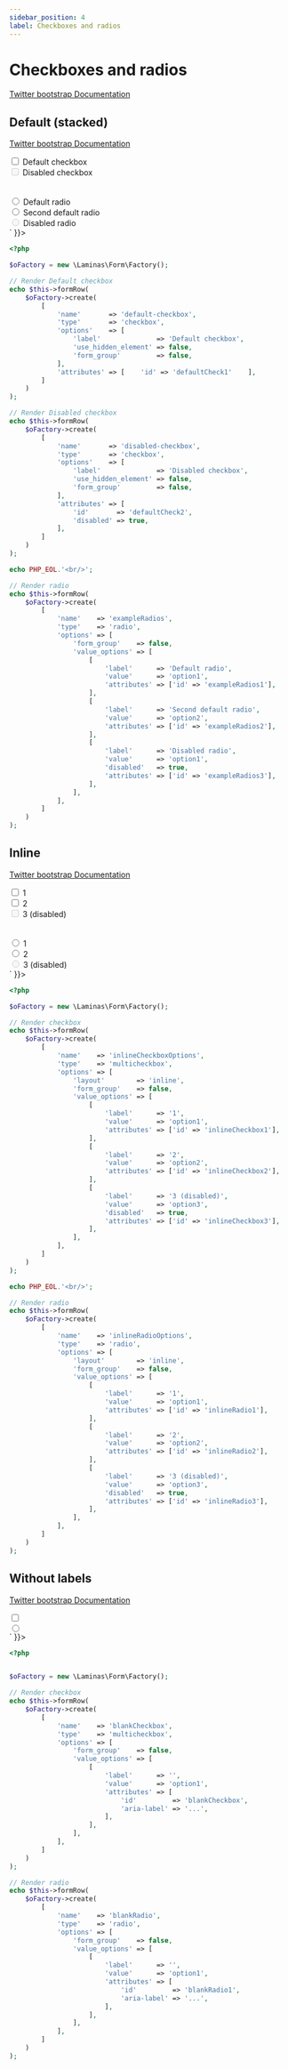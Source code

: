 ```yaml
---
sidebar_position: 4
label: Checkboxes and radios
---
```



# Checkboxes and radios

[Twitter bootstrap Documentation](https://getbootstrap.com/docs/5.1/forms/#checkboxes-and-radios)

## Default (stacked)

[Twitter bootstrap Documentation](https://getbootstrap.com/docs/5.1/forms/#default-stacked)

<Tabs>
<TabItem value="result" label="Result" default>
  <HtmlCode bootstrapVersion="5.1">
      <div dangerouslySetInnerHTML={{ __html: `<div class="form-check">
    <input type="checkbox" name="default-checkbox" id="defaultCheck1" class="form-check-input" value="1"></input>
    <label class="form-check-label" for="defaultCheck1">Default checkbox</label>
</div>
<div class="form-check">
    <input type="checkbox" name="disabled-checkbox" id="defaultCheck2" disabled="disabled" class="form-check-input" value="1"></input>
    <label class="form-check-label" for="defaultCheck2">Disabled checkbox</label>
</div>
<br></br>
<div class="form-check">
    <input type="radio" name="exampleRadios" class="form-check-input" id="exampleRadios1" value="option1"></input>
    <label class="form-check-label" for="exampleRadios1">Default radio</label>
</div>
<div class="form-check">
    <input type="radio" name="exampleRadios" class="form-check-input" id="exampleRadios2" value="option2"></input>
    <label class="form-check-label" for="exampleRadios2">Second default radio</label>
</div>
<div class="form-check">
    <input type="radio" name="exampleRadios" class="form-check-input" id="exampleRadios3" value="option1" disabled="disabled"></input>
    <label class="form-check-label" for="exampleRadios3">Disabled radio</label>
</div>` }}></div>
  </HtmlCode>
</TabItem>
<TabItem value="source" label="Source">

```php
<?php

$oFactory = new \Laminas\Form\Factory();

// Render Default checkbox
echo $this->formRow(
    $oFactory->create(
        [
            'name'       => 'default-checkbox',
            'type'       => 'checkbox',
            'options'    => [
                'label'              => 'Default checkbox',
                'use_hidden_element' => false,
                'form_group'         => false,
            ],
            'attributes' => [    'id' => 'defaultCheck1'    ],
        ]
    )
);

// Render Disabled checkbox
echo $this->formRow(
    $oFactory->create(
        [
            'name'       => 'disabled-checkbox',
            'type'       => 'checkbox',
            'options'    => [
                'label'              => 'Disabled checkbox',
                'use_hidden_element' => false,
                'form_group'         => false,
            ],
            'attributes' => [
                'id'       => 'defaultCheck2',
                'disabled' => true,
            ],
        ]
    )
);

echo PHP_EOL.'<br/>';

// Render radio
echo $this->formRow(
    $oFactory->create(
        [
            'name'    => 'exampleRadios',
            'type'    => 'radio',
            'options' => [
                'form_group'    => false,
                'value_options' => [
                    [
                        'label'      => 'Default radio',
                        'value'      => 'option1',
                        'attributes' => ['id' => 'exampleRadios1'],
                    ],
                    [
                        'label'      => 'Second default radio',
                        'value'      => 'option2',
                        'attributes' => ['id' => 'exampleRadios2'],
                    ],
                    [
                        'label'      => 'Disabled radio',
                        'value'      => 'option1',
                        'disabled'   => true,
                        'attributes' => ['id' => 'exampleRadios3'],
                    ],
                ],
            ],
        ]
    )
);

```

</TabItem>
</Tabs>

## Inline

[Twitter bootstrap Documentation](https://getbootstrap.com/docs/5.1/forms/#inline)

<Tabs>
<TabItem value="result" label="Result" default>
  <HtmlCode bootstrapVersion="5.1">
      <div dangerouslySetInnerHTML={{ __html: `<div class="form-check form-check-inline">
    <input type="checkbox" name="inlineCheckboxOptions[]" class="form-check-input" id="inlineCheckbox1" value="option1"></input>
    <label class="form-check-label" for="inlineCheckbox1">1</label>
</div>
<div class="form-check form-check-inline">
    <input type="checkbox" name="inlineCheckboxOptions[]" class="form-check-input" id="inlineCheckbox2" value="option2"></input>
    <label class="form-check-label" for="inlineCheckbox2">2</label>
</div>
<div class="form-check form-check-inline">
    <input type="checkbox" name="inlineCheckboxOptions[]" class="form-check-input" id="inlineCheckbox3" value="option3" disabled="disabled"></input>
    <label class="form-check-label" for="inlineCheckbox3">3 (disabled)</label>
</div>
<br></br>
<div class="form-check form-check-inline">
    <input type="radio" name="inlineRadioOptions" class="form-check-input" id="inlineRadio1" value="option1"></input>
    <label class="form-check-label" for="inlineRadio1">1</label>
</div>
<div class="form-check form-check-inline">
    <input type="radio" name="inlineRadioOptions" class="form-check-input" id="inlineRadio2" value="option2"></input>
    <label class="form-check-label" for="inlineRadio2">2</label>
</div>
<div class="form-check form-check-inline">
    <input type="radio" name="inlineRadioOptions" class="form-check-input" id="inlineRadio3" value="option3" disabled="disabled"></input>
    <label class="form-check-label" for="inlineRadio3">3 (disabled)</label>
</div>` }}></div>
  </HtmlCode>
</TabItem>
<TabItem value="source" label="Source">

```php
<?php

$oFactory = new \Laminas\Form\Factory();

// Render checkbox
echo $this->formRow(
    $oFactory->create(
        [
            'name'    => 'inlineCheckboxOptions',
            'type'    => 'multicheckbox',
            'options' => [
                'layout'        => 'inline',
                'form_group'    => false,
                'value_options' => [
                    [
                        'label'      => '1',
                        'value'      => 'option1',
                        'attributes' => ['id' => 'inlineCheckbox1'],
                    ],
                    [
                        'label'      => '2',
                        'value'      => 'option2',
                        'attributes' => ['id' => 'inlineCheckbox2'],
                    ],
                    [
                        'label'      => '3 (disabled)',
                        'value'      => 'option3',
                        'disabled'   => true,
                        'attributes' => ['id' => 'inlineCheckbox3'],
                    ],
                ],
            ],
        ]
    )
);

echo PHP_EOL.'<br/>';

// Render radio
echo $this->formRow(
    $oFactory->create(
        [
            'name'    => 'inlineRadioOptions',
            'type'    => 'radio',
            'options' => [
                'layout'        => 'inline',
                'form_group'    => false,
                'value_options' => [
                    [
                        'label'      => '1',
                        'value'      => 'option1',
                        'attributes' => ['id' => 'inlineRadio1'],
                    ],
                    [
                        'label'      => '2',
                        'value'      => 'option2',
                        'attributes' => ['id' => 'inlineRadio2'],
                    ],
                    [
                        'label'      => '3 (disabled)',
                        'value'      => 'option3',
                        'disabled'   => true,
                        'attributes' => ['id' => 'inlineRadio3'],
                    ],
                ],
            ],
        ]
    )
);

```

</TabItem>
</Tabs>

## Without labels

[Twitter bootstrap Documentation](https://getbootstrap.com/docs/5.1/forms/#without-labels)

<Tabs>
<TabItem value="result" label="Result" default>
  <HtmlCode bootstrapVersion="5.1">
      <div dangerouslySetInnerHTML={{ __html: `<div class="form-check">
    <input type="checkbox" name="blankCheckbox[]" class="form-check-input position-static" id="blankCheckbox" aria-label="..." value="option1"></input>
</div>
<div class="form-check">
    <input type="radio" name="blankRadio" class="form-check-input position-static" id="blankRadio1" aria-label="..." value="option1"></input>
</div>` }}></div>
  </HtmlCode>
</TabItem>
<TabItem value="source" label="Source">

```php
<?php


$oFactory = new \Laminas\Form\Factory();

// Render checkbox
echo $this->formRow(
    $oFactory->create(
        [
            'name'    => 'blankCheckbox',
            'type'    => 'multicheckbox',
            'options' => [
                'form_group'    => false,
                'value_options' => [
                    [
                        'label'      => '',
                        'value'      => 'option1',
                        'attributes' => [
                            'id'         => 'blankCheckbox',
                            'aria-label' => '...',
                        ],
                    ],
                ],
            ],
        ]
    )
);

// Render radio
echo $this->formRow(
    $oFactory->create(
        [
            'name'    => 'blankRadio',
            'type'    => 'radio',
            'options' => [
                'form_group'    => false,
                'value_options' => [
                    [
                        'label'      => '',
                        'value'      => 'option1',
                        'attributes' => [
                            'id'         => 'blankRadio1',
                            'aria-label' => '...',
                        ],
                    ],
                ],
            ],
        ]
    )
);

```

</TabItem>
</Tabs>

